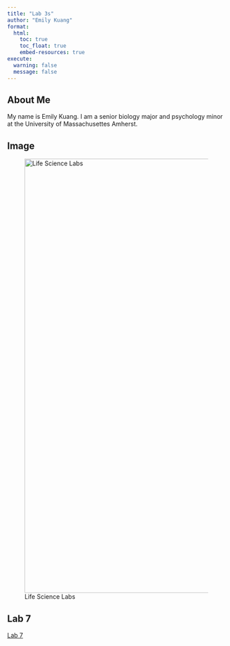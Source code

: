 ```yaml
---
title: "Lab 3s"
author: "Emily Kuang"
format:
  html:
    toc: true
    toc_float: true
    embed-resources: true
execute: 
  warning: false
  message: false
---
```


## About Me
My name is Emily Kuang. I am a senior biology major and psychology minor at the University of Massachusettes Amherst.

## Image
![Life Science Labs](images/biology.png){width="1000"}

## Lab 7

[Lab 7](Lab 7.html)
